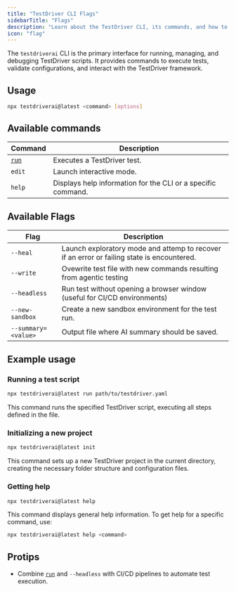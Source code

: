 ```yaml
---
title: "TestDriver CLI Flags"
sidebarTitle: "Flags"
description: "Learn about the TestDriver CLI, its commands, and how to use it effectively."
icon: "flag"
---
```


The `testdriverai` CLI is the primary interface for running, managing, and debugging TestDriver scripts. It provides commands to execute tests, validate configurations, and interact with the TestDriver framework.

## Usage

```bash
npx testdriverai@latest <command> [options]
```

## Available commands

| Command                | Description                                                  |
| ---------------------- | ------------------------------------------------------------ |
| [`run`](/commands/run) | Executes a TestDriver test.                                  |
| `edit`                 | Launch interactive mode.                                     |
| `help`                 | Displays help information for the CLI or a specific command. |

## Available Flags

| Flag                | Description                                                                                |
| ------------------- | ------------------------------------------------------------------------------------------ |
| `--heal`            | Launch exploratory mode and attemp to recover if an error or failing state is encountered. |
| `--write`           | Ovewrite test file with new commands resulting from agentic testing                        |
| `--headless`        | Run test without opening a browser window (useful for CI/CD environments)                  |
| `--new-sandbox`     | Create a new sandbox environment for the test run.                                         |
| `--summary=<value>` | Output file where AI summary should be saved.                                              |

## Example usage

### Running a test script

```bash
npx testdriverai@latest run path/to/testdriver.yaml
```

This command runs the specified TestDriver script, executing all steps defined in the file.

### Initializing a new project

```bash
npx testdriverai@latest init
```

This command sets up a new TestDriver project in the current directory, creating the necessary folder structure and configuration files.

### Getting help

```bash
npx testdriverai@latest help
```

This command displays general help information. To get help for a specific command, use:

```bash
npx testdriverai@latest help <command>
```

## Protips

- Combine [`run`](/commands/run) and `--headless` with CI/CD pipelines to automate test execution.
